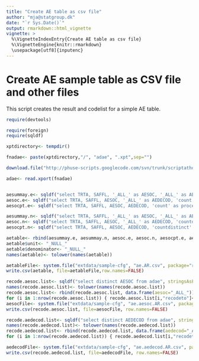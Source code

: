```yaml
---
title: "Create AE table as csv file"
author: "mja@statgroup.dk"
date: "`r Sys.Date()`"
output: rmarkdown::html_vignette
vignette: >
  %\VignetteIndexEntry{Create AE table as csv file}
  %\VignetteEngine{knitr::rmarkdown}
  \usepackage[utf8]{inputenc}
---
```


# Create AE sample table as CSV file and other files

This script creates the result and codelist for a simple AE table.


```r

require(devtools)

require(foreign)
require(sqldf)

xptdirectory<- tempdir()

fnadae<- paste(xptdirectory,"/", "adae", ".xpt",sep="")

download.file("http://phuse-scripts.googlecode.com/svn/trunk/scriptathon2014/data/adae.xpt", fnadae)

adae<- read.xport(fnadae)


aesummay.e<- sqldf("select TRTA, SAFFL, '_ALL_' as AESOC, '_ALL_' as AEDECOD, 'count' as procedure, 'quantity' as factor, count(*) as measure from adae group by TRTA", stringsAsFactors=FALSE )
aesoc.e<- sqldf("select TRTA, SAFFL, AESOC, '_ALL_' as AEDECOD, 'count' as procedure, 'quantity' as factor, count(*) as measure from adae group by TRTA, SAFFL, AESOC", stringsAsFactors=FALSE )
aesocpt.e<- sqldf("select TRTA, SAFFL, AESOC, AEDECOD, 'count' as procedure, 'quantity' as factor, count(*) as measure from adae group by TRTA, SAFFL, AESOC, AEDECOD", stringsAsFactors=FALSE )

aesummay.n<- sqldf("select TRTA, SAFFL, '_ALL_' as AESOC, '_ALL_' as AEDECOD, 'countdistinct' as procedure, 'USUBJID' as factor, count(distinct USUBJID) as measure from adae group by TRTA", stringsAsFactors=FALSE )
aesoc.n<- sqldf("select TRTA, SAFFL, AESOC, '_ALL_' as AEDECOD, 'countdistinct' as procedure, 'USUBJID' as factor, count(distinct USUBJID) as measure from adae group by TRTA, SAFFL, AESOC", stringsAsFactors=FALSE )
aesocpt.n<- sqldf("select TRTA, SAFFL, AESOC, AEDECOD, 'countdistinct' as procedure, 'USUBJID' as factor, count(distinct USUBJID) as measure from adae group by TRTA, SAFFL, AESOC, AEDECOD", stringsAsFactors=FALSE )

aetable<- rbind(aesummay.e, aesummay.n, aesoc.e, aesoc.n, aesocpt.e, aesocpt.n )
aetable$unit<- "_NULL_"
aetable$denominator<- "_NULL_"
names(aetable)<- tolower(names(aetable))

aetableFile<- system.file("extdata/sample-cfg", "ae.AR.csv", package="rrdfqbcrnd0")
write.csv(aetable, file=aetableFile,row.names=FALSE)

recode.aesoc.list<- sqldf("select distinct AESOC from adae", stringsAsFactors=FALSE)
names(recode.aesoc.list)<- tolower(names(recode.aesoc.list))
recode.aesoc.list<- rbind(recode.aesoc.list, data.frame(aesoc="_ALL_"))
for (i in 1:nrow(recode.aesoc.list)) { recode.aesoc.list[i,"recodeto"]<- encodetouri(as.character(recode.aesoc.list[i,1])) }
aesocFile<- system.file("extdata/sample-cfg", "ae.aesoc.AR.csv", package="rrdfqbcrnd0")
write.csv(recode.aesoc.list, file=aesocFile, row.names=FALSE)

recode.aedecod.list<- sqldf("select distinct AEDECOD from adae", stringsAsFactors=FALSE )
names(recode.aedecod.list)<- tolower(names(recode.aedecod.list))
recode.aedecod.list<- rbind(recode.aedecod.list, data.frame(aedecod="_ALL_"))
for (i in 1:nrow(recode.aedecod.list)) { recode.aedecod.list[i,"recodeto"]<- encodetouri(as.character(recode.aedecod.list[i,1])) }

aedecodFile<- system.file("extdata/sample-cfg", "ae.aedecod.AR.csv", package="rrdfqbcrnd0")
write.csv(recode.aedecod.list, file=aedecodFile, row.names=FALSE)

```
